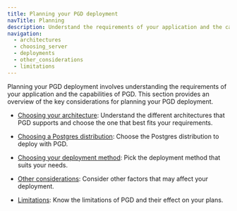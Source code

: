 ```yaml
---
title: Planning your PGD deployment
navTitle: Planning
description: Understand the requirements of your application and the capabilities of PGD to plan your deployment.
navigation:
  - architectures
  - choosing_server
  - deployments
  - other_considerations
  - limitations
---
```


Planning your PGD deployment involves understanding the requirements of your application and the capabilities of PGD. This section provides an overview of the key considerations for planning your PGD deployment.

* [Choosing your architecture](architectures): Understand the different architectures that PGD supports and choose the one that best fits your requirements.


* [Choosing a Postgres distribution](choosing_server): Choose the Postgres distribution to deploy with PGD.


* [Choosing your deployment method](deployments): Pick the deployment method that suits your needs.


* [Other considerations](other_considerations): Consider other factors that may affect your deployment.


* [Limitations](limitations): Know the limitations of PGD and their effect on your plans.


